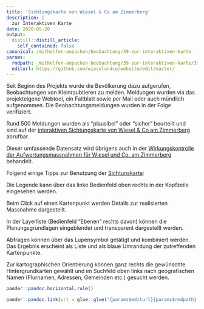 ```yaml
---
title: 'Sichtungskarte von Wiesel & Co am Zimmerberg'
description: |
  zur Interaktiven Karte
date: 2020-05-20
output:
  distill::distill_article:
    self_contained: false
canonical: /mithelfen-anpacken/beobachtung/39-zur-interaktiven-karte
params:
  rmdpath: _mithelfen-anpacken-beobachtung/39-zur-interaktiven-karte/39-zur-interaktiven-karte.Rmd
  editurl: https://github.com/wieselundco/website/edit/master/
---
```


Seit Beginn des Projekts wurde die Bevölkerung dazu aufgerufen, Beobachtungen von Kleinraubtieren zu melden. Meldungen wurden via das projekteigene Webtool, ein Faltblatt sowie per Mail oder auch mündlich aufgenommen. Die Beobachtungsmeldungen wurden in der Folge verifiziert. 

Rund 500 Meldungen wurden als “plausibel” oder “sicher” beurteilt und sind auf der [interaktiven Sichtungskarte von Wiesel & Co am Zimmerberg](http://gis.lsfm.zhaw.ch/portal/apps/webappviewer/index.html?id=ab36b8f1202244b7bdcc860e06be2270) abrufbar.

Dieser umfassende Datensatz wird übrigens auch in der [Wirkungskontrolle der Aufwertungsmassnahmen für Wiesel und Co. am Zimmerberg](https://forschung.wieselundco.ch/erfolgskontrolle) behandelt. 

Folgend einige Tipps zur Benutzung der [Sichtunskarte](http://gis.lsfm.zhaw.ch/portal/apps/webappviewer/index.html?id=ab36b8f1202244b7bdcc860e06be2270):

Die Legende kann über das linke Bedienfeld oben rechts in der Kopfzeile eingesehen werden.

Beim Click auf einen Kartenpunkt werden Details zur realisierten Massnahme dargestellt.

In der Layerliste (Bedienfeld "Ebenen" rechts davon) können die Planungsgrundlagen eingeblendet und transparent dargestellt werden.

Abfragen können über das Lupensymbol getätigt und kombiniert werden. Das Ergebnis erscheint als Liste und als blaue Umrandung der zutreffenden Kartenpunkte.

Zur kartographischen Orientierung können ganz rechts die gewünschte Hintergrundkarten gewählt und im Suchfeld oben links nach geografischen Namen (Flurnamen, Adressen, Gemeinden etc.) gesucht werden.


```r
pander::pandoc.horizontal.rule()

pander::pandoc.link(url = glue::glue('{params$editurl}{params$rmdpath}'),text = 'Artikel bearbeiten')
```

<!--http://wieselundco.ch/mithelfen-anpacken/beobachtung/39-zur-interaktiven-karte-->
